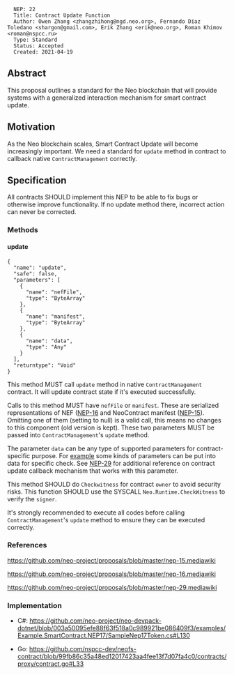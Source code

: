 <pre>
  NEP: 22
  Title: Contract Update Function
  Author: Owen Zhang <zhangzhihong@ngd.neo.org>, Fernando Díaz Toledano <shargon@gmail.com>, Erik Zhang <erik@neo.org>, Roman Khimov <roman@nspcc.ru>
  Type: Standard
  Status: Accepted
  Created: 2021-04-19
</pre>


==Abstract==

This proposal outlines a standard for the Neo blockchain that will provide systems with a generalized interaction mechanism for smart contract update.

==Motivation==

As the Neo blockchain scales, Smart Contract Update will become increasingly important. We need a standard for <code>update</code> method in contract to callback native <code>ContractManagement</code> correctly.

==Specification==

All contracts SHOULD implement this NEP to be able to fix bugs or otherwise improve functionality. If no update method there, incorrect action can never be corrected.

===Methods===

====update====

<pre>
{
  "name": "update",
  "safe": false,
  "parameters": [
    {
      "name": "nefFile",
      "type": "ByteArray"
    },
    {
      "name": "manifest",
      "type": "ByteArray"
    },
    {
      "name": "data",
      "type": "Any"
    }
  ],
  "returntype": "Void"
}
</pre>

This method MUST call <code>update</code> method in native <code>ContractManagement</code> contract. It will update contract state if it's executed successfully.

Calls to this method MUST have <code>nefFile</code> or <code>manifest</code>. These are serialized representations of NEF ([https://github.com/neo-project/proposals/blob/master/nep-16.mediawiki NEP-16] and NeoContract manifest ([https://github.com/neo-project/proposals/blob/master/nep-15.mediawiki NEP-15]). Omitting one of them (setting to null) is a valid call, this means no changes to this component (old version is kept). These two parameters MUST be passed into <code>ContractManagement</code>'s <code>update</code> method.

The parameter <code>data</code> can be any type of supported parameters for contract-specific purpose. For [https://github.com/nspcc-dev/neofs-contract/blob/99fb86c35a48ed12017423aa4fee13f7d07fa4c0/contracts/proxy/contract.go#L33 example] some kinds of parameters can be put into data for specific check. See [https://github.com/neo-project/proposals/blob/master/nep-29.mediawiki NEP-29] for additional reference on contract update callback mechanism that works with this parameter.

This method SHOULD do <code>Checkwitness</code> for contract <code>owner</code> to avoid security risks. This function SHOULD use the SYSCALL <code>Neo.Runtime.CheckWitness</code> to verify the <code>signer</code>. 

It's strongly recommended to execute all codes before calling <code>ContractManagement</code>'s <code>update</code> method to ensure they can be executed correctly.

===References===

https://github.com/neo-project/proposals/blob/master/nep-15.mediawiki

https://github.com/neo-project/proposals/blob/master/nep-16.mediawiki

https://github.com/neo-project/proposals/blob/master/nep-29.mediawiki

===Implementation===

* C#: https://github.com/neo-project/neo-devpack-dotnet/blob/003a50095efe88f63f518a0c989921be086409f3/examples/Example.SmartContract.NEP17/SampleNep17Token.cs#L130

* Go: https://github.com/nspcc-dev/neofs-contract/blob/99fb86c35a48ed12017423aa4fee13f7d07fa4c0/contracts/proxy/contract.go#L33
